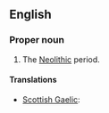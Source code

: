 ==English==

===Proper noun===
{{en-proper noun}}

# The [[Neolithic]] period.

====Translations====
{{trans-top|Neolithic period}}
* [[Scottish Gaelic]]: {{t|gd|Linn Ùr na Cloiche|f}}
{{trans-mid}}
{{trans-bottom}}